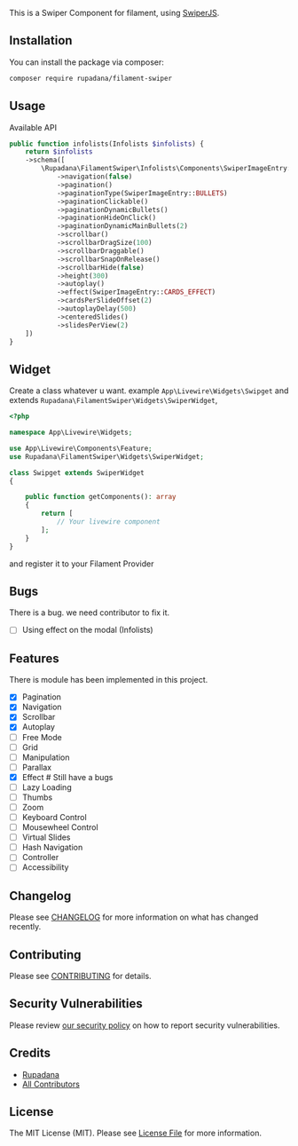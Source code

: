 This is a Swiper Component for filament, using [SwiperJS](https://swiperjs.com/).

## Installation

You can install the package via composer:

```bash
composer require rupadana/filament-swiper
```


## Usage

Available API

```php
public function infolists(Infolists $infolists) {
    return $infolists
    ->schema([
        \Rupadana\FilamentSwiper\Infolists\Components\SwiperImageEntry::make('attachment')
            ->navigation(false)
            ->pagination()
            ->paginationType(SwiperImageEntry::BULLETS)
            ->paginationClickable()
            ->paginationDynamicBullets()
            ->paginationHideOnClick()
            ->paginationDynamicMainBullets(2)
            ->scrollbar()
            ->scrollbarDragSize(100)
            ->scrollbarDraggable()
            ->scrollbarSnapOnRelease()
            ->scrollbarHide(false)
            ->height(300)
            ->autoplay()
            ->effect(SwiperImageEntry::CARDS_EFFECT)
            ->cardsPerSlideOffset(2)
            ->autoplayDelay(500)
            ->centeredSlides()
            ->slidesPerView(2)
    ])
} 
```


## Widget

Create a class whatever u want. example ``App\Livewire\Widgets\Swipget`` and extends ``Rupadana\FilamentSwiper\Widgets\SwiperWidget``,

```php
<?php

namespace App\Livewire\Widgets;

use App\Livewire\Components\Feature;
use Rupadana\FilamentSwiper\Widgets\SwiperWidget;

class Swipget extends SwiperWidget
{

    public function getComponents(): array
    {
        return [
            // Your livewire component
        ];
    }
}

```

and register it to your Filament Provider




## Bugs

There is a bug. we need contributor to fix it. 

- [ ] Using effect on the modal (Infolists)

## Features

There is module has been implemented in this project.

- [x] Pagination
- [x] Navigation
- [x] Scrollbar
- [x] Autoplay
- [ ] Free Mode
- [ ] Grid
- [ ] Manipulation
- [ ] Parallax
- [x] Effect # Still have a bugs
- [ ] Lazy Loading
- [ ] Thumbs
- [ ] Zoom
- [ ] Keyboard Control
- [ ] Mousewheel Control
- [ ] Virtual Slides
- [ ] Hash Navigation
- [ ] Controller
- [ ] Accessibility

## Changelog

Please see [CHANGELOG](CHANGELOG.md) for more information on what has changed recently.

## Contributing

Please see [CONTRIBUTING](.github/CONTRIBUTING.md) for details.

## Security Vulnerabilities

Please review [our security policy](../../security/policy) on how to report security vulnerabilities.

## Credits

- [Rupadana](https://github.com/rupadana)
- [All Contributors](../../contributors)

## License

The MIT License (MIT). Please see [License File](LICENSE.md) for more information.